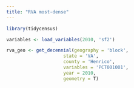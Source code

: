 ```yaml
---
title: "RVA most-dense"
---
```


```r
library(tidycensus)
```

```r
variables <- load_variables(2010, 'sf2')
```


```r
rva_geo <- get_decennial(geography = 'block',
                     state = 'VA',
                     county = 'Henrico',
                     variables = 'PCT001001',
                     year = 2010,
                     geometry = T)
```

